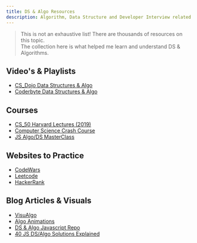 ```yaml
---
title: DS & Algo Resources
description: Algorithm, Data Structure and Developer Interview related materials/resources.
---
```


> This is not an exhaustive list! There are thousands of resources on this topic. <br />
> The collection here is what helped me learn and understand DS & Algorithms.

## Video's & Playlists

- [CS_Dojo Data Structures & Algo](https://www.youtube.com/playlist?list=PLBZBJbE_rGRV8D7XZ08LK6z-4zPoWzu5H)
- [Coderbyte Data Structures & Algo](https://www.youtube.com/c/CoderbyteDevelopers/videos)

## Courses

- [CS_50 Harvard Lectures (2019)](https://www.youtube.com/playlist?list=PLhQjrBD2T381L3iZyDTxRwOBuUt6m1FnW)
- [Computer Science Crash Course](https://www.youtube.com/playlist?list=PLME-KWdxI8dcaHSzzRsNuOLXtM2Ep_C7a)
- [JS Algo/DS MasterClass](https://www.udemy.com/course/js-algorithms-and-data-structures-masterclass/)

## Websites to Practice

- [CodeWars](https://www.codewars.com/)
- [Leetcode](https://leetcode.com/explore/featured/card/top-interview-questions-easy/)
- [HackerRank](https://www.hackerrank.com/interview/interview-preparation-kit)

## Blog Articles & Visuals

- [VisuAlgo](https://visualgo.net/en)
- [Algo Animations](https://www.toptal.com/developers/sorting-algorithms)
- [DS & Algo Javascript Repo](https://github.com/trekhleb/javascript-algorithms)
- [40 JS DS/Algo Solutions Explained](https://medium.com/siliconwat/algorithms-in-javascript-b0bed68f4038)
